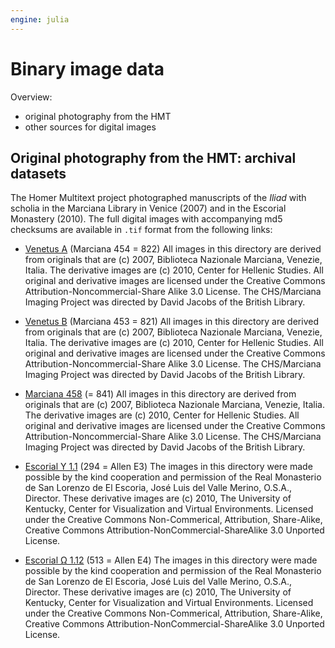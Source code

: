 ```yaml
---
engine: julia
---
```


# Binary image data

Overview:

- original photography from the HMT
- other sources for digital images



## Original photography from the HMT: archival datasets

The Homer Multitext project photographed manuscripts of the *Iliad* with scholia in the Marciana Library in Venice (2007) and in the Escorial Monastery (2010). The full digital images with accompanying md5 checksums are available in `.tif` format from the following links:

- [Venetus A](http://amphoreus.hpcc.uh.edu/hmt/archive-dl/VenetusA) (Marciana 454 = 822)
All images in this directory are derived from originals that are (c) 2007, Biblioteca Nazionale Marciana, Venezie, Italia. The derivative images are (c) 2010, Center for Hellenic Studies. All original and derivative images are licensed under the Creative Commons Attribution-Noncommercial-Share Alike 3.0 License. The CHS/Marciana Imaging Project was directed by David Jacobs of the British Library.

- [Venetus B](http://amphoreus.hpcc.uh.edu/hmt/archive-dl/VenetusB) (Marciana 453 = 821)
All images in this directory are derived from originals that are (c) 2007, Biblioteca Nazionale Marciana, Venezie, Italia. The derivative images are (c) 2010, Center for Hellenic Studies. All original and derivative images are licensed under the Creative Commons Attribution-Noncommercial-Share Alike 3.0 License. The CHS/Marciana Imaging Project was directed by David Jacobs of the British Library.

- [Marciana 458](http://amphoreus.hpcc.uh.edu/hmt/archive-dl/U4) (= 841)
All images in this directory are derived from originals that are (c) 2007, Biblioteca Nazionale Marciana, Venezie, Italia. The derivative images are (c) 2010, Center for Hellenic Studies. All original and derivative images are licensed under the Creative Commons Attribution-Noncommercial-Share Alike 3.0 License. The CHS/Marciana Imaging Project was directed by David Jacobs of the British Library.

- [Escorial Υ 1.1](http://amphoreus.hpcc.uh.edu/hmt/archive-dl/E3) (294 = Allen E3)
The images in this directory were made possible by the kind cooperation and permission of the Real Monasterio de San Lorenzo de El Escoria, José Luis del Valle Merino, O.S.A., Director. These derivative images are (c) 2010, The University of Kentucky, Center for Visualization and Virtual Environments. Licensed under the Creative Commons Non-Commerical, Attribution, Share-Alike, Creative Commons Attribution-NonCommercial-ShareAlike 3.0 Unported License.

- [Escorial Ω 1.12](http://amphoreus.hpcc.uh.edu/hmt/archive-dl/E4) (513 = Allen E4)
The images in this directory were made possible by the kind cooperation and permission of the Real Monasterio de San Lorenzo de El Escoria, José Luis del Valle Merino, O.S.A., Director. These derivative images are (c) 2010, The University of Kentucky, Center for Visualization and Virtual Environments. Licensed under the Creative Commons Non-Commerical, Attribution, Share-Alike, Creative Commons Attribution-NonCommercial-ShareAlike 3.0 Unported License.